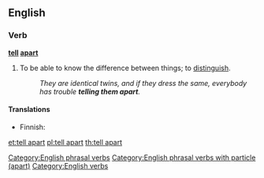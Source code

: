 ==English==

===Verb===
'''[[tell]] [[apart]]'''

# {{idiomatic}} To be able to know the difference between things; to [[distinguish]].
#: ''They are identical twins, and if they dress the same, everybody has trouble '''telling them apart'''.''

====Translations====
{{trans-top|to distinguish}}
* Finnish: {{t+|fi|erottaa}}
{{trans-mid}}
{{trans-bottom}}

[[Category:English phrasal verbs]]
[[Category:English phrasal verbs with particle (apart)]]
[[Category:English verbs]]

[[et:tell apart]]
[[pl:tell apart]]
[[th:tell apart]]